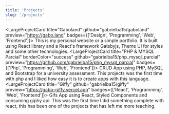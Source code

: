 ```yaml
---
title: 'Projects'
slug: '/projects'
---
```


<LargeProjectCard title="Gaboland" github="gabrielba15/gaboland" preview="https://gabo.land" badges={['Design', 'Programming', 'Web', 'Frontend']}>
This is my personal website or a simple portfolio. It is built using React library and a React's framework Gatsbyjs, Theme UI for styles and some other technologies.
</LargeProjectCard>
<LargeProjectCard title="PHP & MYSQL Parcial" borderColor="success" github="gabrielba15/php_mysql_parcial" preview="https://github.com/gabrielba15/php_mysql_parcial" badges={['Php', 'Programming', 'Web', 'Frontend']}>
CRUD App using PHP, MySQL and Bootstrap for a university assessment. This projects was the first time with php and I liked how easy it is to create apps with this language.
</LargeProjectCard>
<LargeProjectCard title="Giffy" github="gabrielba15/giffy" preview="https://gabo-giffy.vercel.app" badges={['React', 'Programming', 'Web', 'Frontend']}>
Gifs App using React, Styled Components and consuming giphy api. This was the first time I did something complete with react, this has been one of the projects that has left me more teaching.
</LargeProjectCard>
